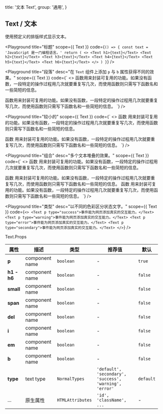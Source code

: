 
  title: '文本 Text',
  group: '通用',
}

## Text / 文本

使用预定义的排版样式显示文本。

<Playground
  title="标题"
  scope={{ Text }}
  code={`
() => {
  const text = 'JavaScript 是一门编程语言。'
  return (
    <>
      <Text h1>{text}</Text>
      <Text h2>{text}</Text>
      <Text h3>{text}</Text>
      <Text h4>{text}</Text>
      <Text h5>{text}</Text>
      <Text h6>{text}</Text>
    </>
  )
}
`} />

<Playground
  title="段落"
  desc="在 `Text` 组件上添加 `p` 与 `b` 属性获得不同的效果。"
  scope={{ Text }}
  code={`
<>
  <Text p>
  函数用来封装可复用的功能。如果没有函数，一段特定的操作过程用几次就要重复写几次，而使用函数则只需写下函数名和一些简短的信息。
  </Text>

  <Text p b>
  函数用来封装可复用的功能。如果没有函数，一段特定的操作过程用几次就要重复写几次，而使用函数则只需写下函数名和一些简短的信息。
  </Text>
</>
`} />

<Playground
  title="较小的"
  scope={{ Text }}
  code={`
<>
  <Text small>
  函数 用来封装可复用的功能。如果没有函数，一段特定的操作过程用几次就要重复写几次，而使用函数则只需写下函数名和一些简短的信息。
  </Text>

  <Text small i>
  函数 用来封装可复用的功能。如果没有函数，一段特定的操作过程用几次就要重复写几次，而使用函数则只需写下函数名和一些简短的信息。
  </Text>
</>
`} />

<Playground
  title="组合"
  desc="多个文本堆叠的效果。"
  scope={{ Text }}
  code={`
<>
  <Text p>
  函数 用来封装可复用的功能。如果没有函数，一段特定的操作过程用几次就要重复写几次，而使用函数则只需写下函数名和一些简短的信息。
  </Text>

  <Text>
    <Text small del>函数 用来封装可复用的功能。如果没有函数，一段特定的操作过程用几次就要重复写几次，而使用函数则只需写下函数名和一些简短的信息。</Text>
    <Text small>函数 用来封装可复用的功能。如果没有函数，一段特定的操作过程用几次就要重复写几次，而使用函数则只需写下函数名和一些简短的信息。</Text>
  </Text>
</>
`} />

<Playground
  title="类型"
  desc="以不同的色彩区分状态文字。"
  scope={{ Text }}
  code={`
<>
  <Text p type="success">事件能为网页添加真实的交互能力。</Text>
  <Text p type="warning">事件能为网页添加真实的交互能力。</Text>
  <Text p type="error">事件能为网页添加真实的交互能力。</Text>
  <Text p type="secondary">事件能为网页添加真实的交互能力。</Text>
</>
`} />

<Attributes edit="/pages/zh-cn/components/text.mdx">
<Attributes.Title>Text.Props</Attributes.Title>

| 属性 | 描述 | 类型 | 推荐值 | 默认
| ---------- | ---------- | ---- |  -------------- | ------ |
| **p** | component name | `boolean` | - | `true` |
| **h1 - h6** | component name | `boolean` | - | `false` |
| **small** | component name | `boolean` | - | `false` |
| **span** | component name | `boolean` | - | `false` |
| **del** | component name | `boolean` | - | `false` |
| **i** | component name | `boolean` | - | `false` |
| **em** | component name | `boolean` | - | `false` |
| **b** | component name | `boolean` | - | `false` |
| **type** | text type | `NormalTypes` | `'default', 'secondary', 'success', 'warning', 'error'` | `default` |
| ... | 原生属性 | `HTMLAttributes` | `'id', 'className', ...` | - |

</Attributes>

